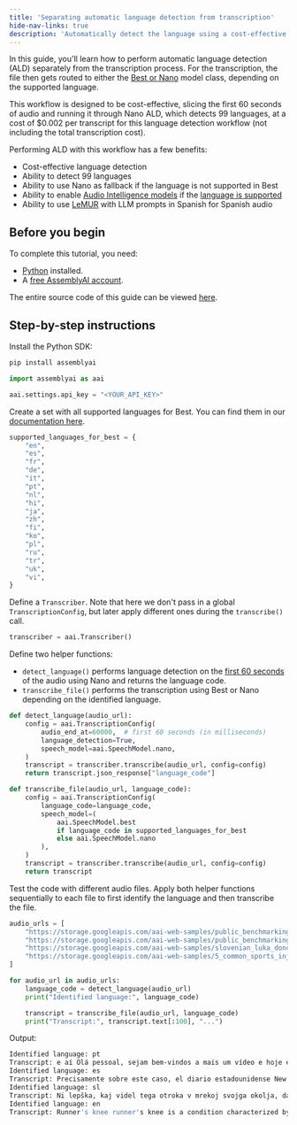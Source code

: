 ```yaml
---
title: 'Separating automatic language detection from transcription'
hide-nav-links: true
description: 'Automatically detect the language using a cost-effective Nano ALD workflow'
---
```





In this guide, you'll learn how to perform automatic language detection (ALD) separately from the transcription process. For the transcription, the file then gets routed to either the [Best or Nano](/docs/speech-to-text/speech-recognition#select-the-speech-model-with-best-and-nano) model class, depending on the supported language.

This workflow is designed to be cost-effective, slicing the first 60 seconds of audio and running it through Nano ALD, which detects 99 languages, at a cost of $0.002 per transcript for this language detection workflow (not including the total transcription cost).

Performing ALD with this workflow has a few benefits:

- Cost-effective language detection
- Ability to detect 99 languages
- Ability to use Nano as fallback if the language is not supported in Best
- Ability to enable [Audio Intelligence models](/audio-intelligence) if the [language is supported](/docs/getting-started/supported-languages)
- Ability to use [LeMUR](/lemur) with LLM prompts in Spanish for Spanish audio





## Before you begin

To complete this tutorial, you need:

- [Python](https://www.python.org/) installed.
- A <a href="https://www.assemblyai.com/dashboard/signup" target="_blank">free AssemblyAI account</a>.

The entire source code of this guide can be viewed [here](https://github.com/AssemblyAI/cookbook/blob/master/core-transcription/automatic-language-detection-separate.ipynb).





## Step-by-step instructions

Install the Python SDK:

```bash
pip install assemblyai
```



```python
import assemblyai as aai

aai.settings.api_key = "<YOUR_API_KEY>"
```

Create a set with all supported languages for Best. You can find them in our [documentation here](/docs/getting-started/supported-languages#supported-languages-for-best).

```python
supported_languages_for_best = {
    "en",
    "es",
    "fr",
    "de",
    "it",
    "pt",
    "nl",
    "hi",
    "ja",
    "zh",
    "fi",
    "ko",
    "pl",
    "ru",
    "tr",
    "uk",
    "vi",
}
```

Define a `Transcriber`. Note that here we don't pass in a global `TranscriptionConfig`, but later apply different ones during the `transcribe()` call.

```python
transcriber = aai.Transcriber()
```

Define two helper functions:

- `detect_language()` performs language detection on the [first 60 seconds](https://www.assemblyai.com/docs/api-reference/transcripts/submit#request.body.audio_end_at) of the audio using Nano and returns the language code.
- `transcribe_file()` performs the transcription using Best or Nano depending on the identified language.

```python
def detect_language(audio_url):
    config = aai.TranscriptionConfig(
        audio_end_at=60000,  # first 60 seconds (in milliseconds)
        language_detection=True,
        speech_model=aai.SpeechModel.nano,
    )
    transcript = transcriber.transcribe(audio_url, config=config)
    return transcript.json_response["language_code"]

def transcribe_file(audio_url, language_code):
    config = aai.TranscriptionConfig(
        language_code=language_code,
        speech_model=(
            aai.SpeechModel.best
            if language_code in supported_languages_for_best
            else aai.SpeechModel.nano
        ),
    )
    transcript = transcriber.transcribe(audio_url, config=config)
    return transcript
```

Test the code with different audio files. Apply both helper functions sequentially to each file to first identify the language and then transcribe the file.

```python
audio_urls = [
    "https://storage.googleapis.com/aai-web-samples/public_benchmarking_portugese.mp3",
    "https://storage.googleapis.com/aai-web-samples/public_benchmarking_spanish.mp3",
    "https://storage.googleapis.com/aai-web-samples/slovenian_luka_doncic_interview.mp3",
    "https://storage.googleapis.com/aai-web-samples/5_common_sports_injuries.mp3",
]

for audio_url in audio_urls:
    language_code = detect_language(audio_url)
    print("Identified language:", language_code)

    transcript = transcribe_file(audio_url, language_code)
    print("Transcript:", transcript.text[:100], "...")
```

Output:

```bash
Identified language: pt
Transcript: e aí Olá pessoal, sejam bem-vindos a mais um vídeo e hoje eu vou ensinar-vos como fazer esta espada  ...
Identified language: es
Transcript: Precisamente sobre este caso, el diario estadounidense New York Times reveló este sábado un conjunto ...
Identified language: sl
Transcript: Ni lepška, kaj videl tega otroka v mrekoj svojga okolja, da mu je uspil in to v takimi miri, da pač  ...
Identified language: en
Transcript: Runner's knee runner's knee is a condition characterized by pain behind or around the kneecap. It is ...
```




